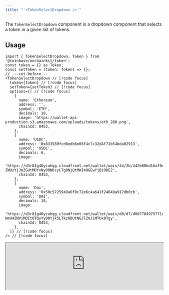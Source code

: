 ```yaml
---
title: "`<TokenSelectDropdown />`"
---
```


The `TokenSelectDropdown` component is a dropdown component that selects a token in a given list of tokens.

## Usage

```tsx
import { TokenSelectDropdown, Token } from '@coinbase/onchainkit/token';
const token = {} as Token;
const setToken = (token: Token) => {};
// ---cut-before---
<TokenSelectDropdown // [!code focus]
  token={token} // [!code focus]
  setToken={setToken} // [!code focus]
  options={[ // [!code focus]
    {
      name: 'Ethereum',
      address: '',
      symbol: 'ETH',
      decimals: 18,
      image: 'https://wallet-api-production.s3.amazonaws.com/uploads/tokens/eth_288.png',
      chainId: 8453,
    },
    {
      name: 'USDC',
      address: '0x833589fcd6edb6e08f4c7c32d4f71b54bda02913',
      symbol: 'USDC',
      decimals: 6,
      image:
        'https://d3r81g40ycuhqg.cloudfront.net/wallet/wais/44/2b/442b80bd16af0c0d9b22e03a16753823fe826e5bfd457292b55fa0ba8c1ba213-ZWUzYjJmZGUtMDYxNy00NDcyLTg0NjQtMWI4OGEwYjBiODE2',
      chainId: 8453,
    },
    {
      name: 'Dai',
      address: '0x50c5725949a6f0c72e6c4a641f24049a917db0cb',
      symbol: 'DAI',
      decimals: 18,
      image:
        'https://d3r81g40ycuhqg.cloudfront.net/wallet/wais/d0/d7/d0d7784975771dbbac9a22c8c0c12928cc6f658cbcf2bbbf7c909f0fa2426dec-NmU4ZWViMDItOTQyYy00Yjk5LTkzODUtNGJlZmJiMTUxOTgy',
      chainId: 8453,
    },
  ]} // [!code focus]
/> // [!code focus]
```

<iframe
  src="https://684b5e62b1ff46bc5bf83966-aijszlfakk.chromatic.com/iframe.html?args=&id=onchainkit-token-selectordropdown--default&viewMode=story&dark=true&hero=true"
  width="100%"
  height="auto"
/>
{/* <App>
  <TokenSelectorContainer>
    {(token, setToken) => (
      <TokenSelectDropdown
        token={token}
        setToken={setToken}
        options={[
          {
            name: 'Ethereum',
            address: '',
            symbol: 'ETH',
            decimals: 18,
            image: 'https://wallet-api-production.s3.amazonaws.com/uploads/tokens/eth_288.png',
            chainId: 8453,
          },
          {
            name: 'USDC',
            address: '0x833589fcd6edb6e08f4c7c32d4f71b54bda02913',
            symbol: 'USDC',
            decimals: 6,
            image:
              'https://d3r81g40ycuhqg.cloudfront.net/wallet/wais/44/2b/442b80bd16af0c0d9b22e03a16753823fe826e5bfd457292b55fa0ba8c1ba213-ZWUzYjJmZGUtMDYxNy00NDcyLTg0NjQtMWI4OGEwYjBiODE2',
            chainId: 8453,
          },
          {
            name: 'Dai',
            address: '0x50c5725949a6f0c72e6c4a641f24049a917db0cb',
            symbol: 'DAI',
            decimals: 18,
            image:
              'https://d3r81g40ycuhqg.cloudfront.net/wallet/wais/d0/d7/d0d7784975771dbbac9a22c8c0c12928cc6f658cbcf2bbbf7c909f0fa2426dec-NmU4ZWViMDItOTQyYy00Yjk5LTkzODUtNGJlZmJiMTUxOTgy',
            chainId: 8453,
          },
        ]}
      />
    )}
  </TokenSelectorContainer>
</App> */}

## Props

[`TokenSelectDropdownReact`](/onchainkit/token/types#tokenselectdropdownreact)

## CSS

```css
.ock-scrollbar {
  scrollbar-width: thin;
  scrollbar-color: #d1d5db #ffffff;
}
```


<PolicyBanner />